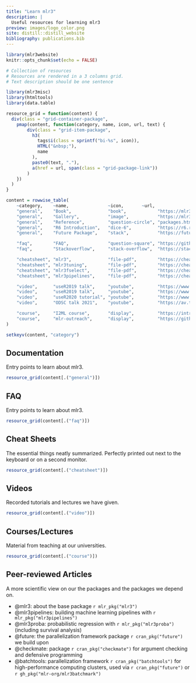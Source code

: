 ```yaml
---
title: "Learn mlr3"
description: |
  Useful resources for learning mlr3
preview: images/logo_color.png
site: distill::distill_website
bibliography: publications.bib
---
```


```r
library(mlr3website)
knitr::opts_chunk$set(echo = FALSE)
```

```r
# Collection of resources
# Resources are rendered in a 3 columns grid.
# Text description should be one sentence

library(mlr3misc)
library(htmltools)
library(data.table)

resource_grid = function(content) {
  div(class = "grid-container-package",
    pmap(content, function(category, name, icon, url, text) {
        div(class = "grid-item-package",
          h3(
            tags$i(class = sprintf("bi-%s", icon)),
            HTML("&nbsp;"),
            name
          ),
          paste0(text, "."),
          a(href = url, span(class = "grid-package-link"))
        )
    })
  )
}

content = rowwise_table(
    ~category,    ~name,               ~icon,       ~url,                                                    ~text,
    "general",    "Book",              "book",            "https://mlr3book.mlr-org.com/",                         "Central entry point to the mlr3verse",
    "general",    "Gallery",           "image",           "https://mlr3gallery.mlr-org.com/",                      "Collection of case studies and demos",
    "general",    "Reference",         "question-circle", "packages.html",                                         "Reference manuals (via package overview)",
    "general",    "R6 Introduction",   "dice-6",          "https://r6.r-lib.org/articles/Introduction.html",       "Introduction to R6 classes",
    "general",    "Future Package",    "stack",           "https://futureverse.org/",                              "Homepage of the parallelization framework 'future'",

    "faq",        "FAQ",               "question-square", "https://github.com/mlr-org/mlr3/wiki/FAQ",              "Frequently Asked Questions",
    "faq",        "Stackoverflow",     "stack-overflow",  "https://stackoverflow.com/questions/tagged/mlr3",       "Questions on StackOverflow tagged with [mlr3]",

    "cheatsheet", "mlr3",              "file-pdf",        "https://cheatsheets.mlr-org.com/mlr3.pdf",              "Core package cheat sheet",
    "cheatsheet", "mlr3tuning",        "file-pdf",        "https://cheatsheets.mlr-org.com/mlr3tuning.pdf",        "Tuning cheat sheet",
    "cheatsheet", "mlr3fselect",       "file-pdf",        "https://cheatsheets.mlr-org.com/mlr3fselect.pdf",       "Feature selection cheat sheet",
    "cheatsheet", "mlr3pipelines",     "file-pdf",        "https://cheatsheets.mlr-org.com/mlr3pipelines.pdf",     "Pipelines cheat sheet",

    "video",      "useR2019 talk",     "youtube",         "https://www.youtube.com/watch?v=wsP2hiFnDQs",           "Short intro to mlr3",
    "video",      "useR2019 talk",     "youtube",         "https://www.youtube.com/watch?v=gEW5RxkbQuQ",           "Short intro to mlr3pipelines and mlr3tuning",
    "video",      "useR2020 tutorial", "youtube",         "https://www.youtube.com/watch?v=T43hO2o_nZw",           "Tutorial on mlr3, mlr3tuning and mlr3pipelines",
    "video",      "ODSC talk 2021",    "youtube",         "https://av.tib.eu/media/55271",                         "Into to mlr3spatiotempcv and mlr3spatial",

    "course",     "I2ML course",       "display",         "https://introduction-to-machine-learning.netlify.app/", "Introduction to ML course. Free video lectures, slides, quizzes. Exercises use mlr3",
    "course",     "mlr-outreach",      "display",         "https://github.com/mlr-org/mlr-outreach",               "Slides and other material for teaching mlr3"
)

setkeyv(content, "category")
```

## Documentation

Entry points to learn about mlr3.

```r
resource_grid(content[.("general")])
```

## FAQ

Entry points to learn about mlr3.

```r
resource_grid(content[.("faq")])
```


## Cheat Sheets

The essential things neatly summarized.
Perfectly printed out next to the keyboard or on a second monitor.

```r
resource_grid(content[.("cheatsheet")])
```

## Videos

Recorded tutorials and lectures we have given.

```r
resource_grid(content[.("video")])
```

## Courses/Lectures

Material from teaching at our universities.

```r
resource_grid(content[.("course")])
```


## Peer-reviewed Articles

A more scientific view on our the packages and the packages we depend on.

* @mlr3: about the base package `r mlr_pkg("mlr3")`
* @mlr3pipelines: building machine learning pipelines with `r mlr_pkg("mlr3pipelines")`
* @mlr3proba: probabilistic regression with `r mlr_pkg("mlr3proba")` (including survival analysis)
* @future: the parallelization framework package `r cran_pkg("future")` we build upon
* @checkmate: package `r cran_pkg("checkmate")` for argument checking and defensive programming
* @batchtools: parallelization framework `r cran_pkg("batchtools")` for high-performance computing clusters, used via `r cran_pkg("future")` or `r gh_pkg("mlr-org/mlr3batchmark")`
